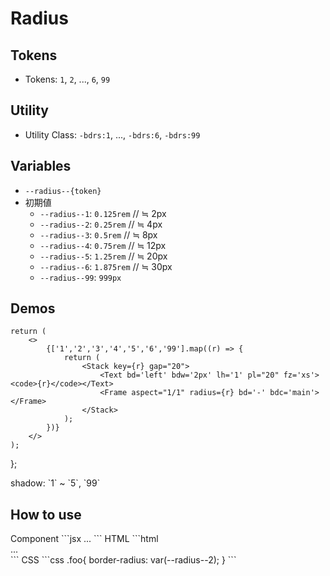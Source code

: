 
# Radius

## Tokens
- Tokens: `1`, `2`, ..., `6`, `99`


## Utility
- Utility Class: `-bdrs:1`, ..., `-bdrs:6`, `-bdrs:99`


## Variables

- `--radius--{token}`
- 初期値
	- `--radius--1`: `0.125rem` // ≒ 2px
	- `--radius--2`: `0.25rem` // ≒ 4px
	- `--radius--3`: `0.5rem` // ≒ 8px
	- `--radius--4`: `0.75rem` // ≒ 12px
	- `--radius--5`: `1.25rem` // ≒ 20px
	- `--radius--6`: `1.875rem` // ≒ 30px
	- `--radius--99`: `999px`


## Demos

	return (
		<>
			{['1','2','3','4','5','6','99'].map((r) => {
				return (
					<Stack key={r} gap="20">
						<Text bd='left' bdw='2px' lh='1' pl="20" fz='xs'><code>{r}</code></Text>
						<Frame aspect="1/1" radius={r} bd='-' bdc='main'></Frame>
					</Stack>
				);
			})}
		</>
	);
};

<Demo>
	<Demo.Title>shadow: `1` ~ `5`, `99`</Demo.Title>
	<Demo.Preview p={30}>
		<Columns cols={[2, 4, 4]} gap={30}>
			<RadiusDemos />
		</Columns>
	</Demo.Preview>
</Demo>


## How to use

<Demo>
	<Demo.Title>Component</Demo.Title>
	<Demo.Code>
	```jsx
	<Box radius="2">...</Box>
	```
	</Demo.Code>
</Demo>
<Demo>
	<Demo.Title>HTML</Demo.Title>
	<Demo.Code>
	```html
	<div class="l--box -bdrs:2">...</div>
	```
	</Demo.Code>
</Demo>

<Demo>
	<Demo.Title>CSS</Demo.Title>
	<Demo.Code>
```css
.foo{
	border-radius: var(--radius--2);
}
```
	</Demo.Code>
</Demo>
